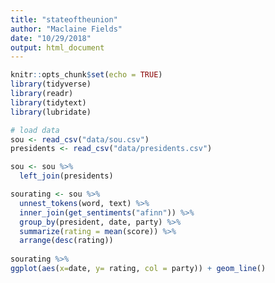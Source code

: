 ```yaml
---
title: "stateoftheunion"
author: "Maclaine Fields"
date: "10/29/2018"
output: html_document
---
```


```r
knitr::opts_chunk$set(echo = TRUE)
library(tidyverse)
library(readr)
library(tidytext)
library(lubridate)
```


```r
# load data
sou <- read_csv("data/sou.csv")
presidents <- read_csv("data/presidents.csv")

sou <- sou %>%
  left_join(presidents)
```


```r

sourating <- sou %>%
  unnest_tokens(word, text) %>%
  inner_join(get_sentiments("afinn")) %>% 
  group_by(president, date, party) %>% 
  summarize(rating = mean(score)) %>% 
  arrange(desc(rating))
  
sourating %>% 
ggplot(aes(x=date, y= rating, col = party)) + geom_line()


```

